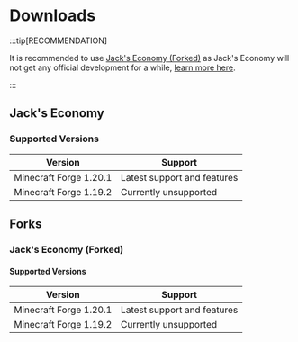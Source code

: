 
# Downloads

:::tip[RECOMMENDATION]

It is recommended to use [Jack's Economy (Forked)](#jacks-economy-forked) as Jack's Economy will not get any official development for a while, [learn more here](https://scsupercraft.github.io/jacks-economy/updates/end-of-development).

:::

## Jack's Economy

<CurseforgeLink link="https://www.curseforge.com/minecraft/mc-mods/flapjacks-economy/" />

### Supported Versions

| Version                | Support                     |
| ---------------------- | --------------------------- |
| Minecraft Forge 1.20.1 | Latest support and features |
| Minecraft Forge 1.19.2 | Currently unsupported       |

## Forks

### Jack's Economy (Forked)

<CurseforgeLink link="https://www.curseforge.com/minecraft/mc-mods/flapjacks-economy-forked/" />

#### Supported Versions

| Version                | Support                     |
| ---------------------- | --------------------------- |
| Minecraft Forge 1.20.1 | Latest support and features |
| Minecraft Forge 1.19.2 | Currently unsupported       |
